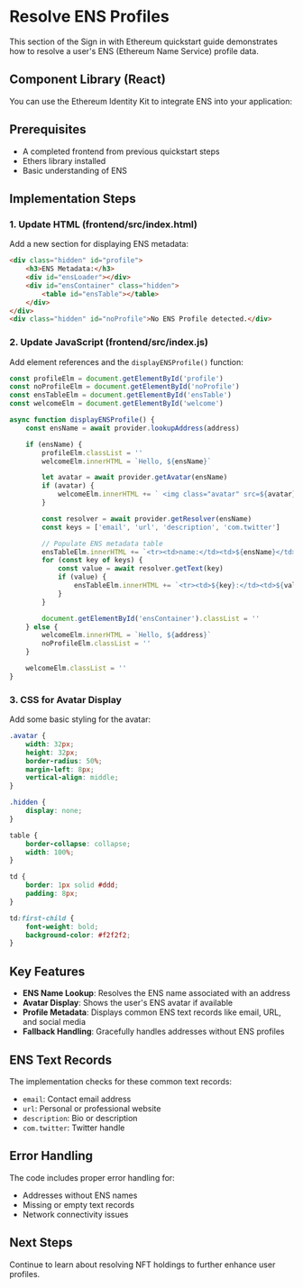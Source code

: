 
# Resolve ENS Profiles

This section of the Sign in with Ethereum quickstart guide demonstrates how to resolve a user's ENS (Ethereum Name Service) profile data.

<FullWidthLink
	href='https://docs.ens.domains'
	logo='/img/ens.svg'
	text='Ethereum Name Service (ENS) Documentation'
	themeAware={true}
/>

## Component Library (React)

You can use the Ethereum Identity Kit to integrate ENS into your application:

<FullWidthLink
	href='https://ethidentitykit.com'
	logo='/img/eik-logo.svg'
	text='Ethereum Identity Kit (EIK) - Comprehensive EFP Integration'
/>

## Prerequisites

-   A completed frontend from previous quickstart steps
-   Ethers library installed
-   Basic understanding of ENS

## Implementation Steps

### 1. Update HTML (frontend/src/index.html)

Add a new section for displaying ENS metadata:

```html
<div class="hidden" id="profile">
	<h3>ENS Metadata:</h3>
	<div id="ensLoader"></div>
	<div id="ensContainer" class="hidden">
		<table id="ensTable"></table>
	</div>
</div>
<div class="hidden" id="noProfile">No ENS Profile detected.</div>
```

### 2. Update JavaScript (frontend/src/index.js)

Add element references and the `displayENSProfile()` function:

```javascript
const profileElm = document.getElementById('profile')
const noProfileElm = document.getElementById('noProfile')
const ensTableElm = document.getElementById('ensTable')
const welcomeElm = document.getElementById('welcome')

async function displayENSProfile() {
	const ensName = await provider.lookupAddress(address)

	if (ensName) {
		profileElm.classList = ''
		welcomeElm.innerHTML = `Hello, ${ensName}`

		let avatar = await provider.getAvatar(ensName)
		if (avatar) {
			welcomeElm.innerHTML += ` <img class="avatar" src=${avatar}/>`
		}

		const resolver = await provider.getResolver(ensName)
		const keys = ['email', 'url', 'description', 'com.twitter']

		// Populate ENS metadata table
		ensTableElm.innerHTML += `<tr><td>name:</td><td>${ensName}</td></tr>`
		for (const key of keys) {
			const value = await resolver.getText(key)
			if (value) {
				ensTableElm.innerHTML += `<tr><td>${key}:</td><td>${value}</td></tr>`
			}
		}

		document.getElementById('ensContainer').classList = ''
	} else {
		welcomeElm.innerHTML = `Hello, ${address}`
		noProfileElm.classList = ''
	}

	welcomeElm.classList = ''
}
```

### 3. CSS for Avatar Display

Add some basic styling for the avatar:

```css
.avatar {
	width: 32px;
	height: 32px;
	border-radius: 50%;
	margin-left: 8px;
	vertical-align: middle;
}

.hidden {
	display: none;
}

table {
	border-collapse: collapse;
	width: 100%;
}

td {
	border: 1px solid #ddd;
	padding: 8px;
}

td:first-child {
	font-weight: bold;
	background-color: #f2f2f2;
}
```

## Key Features

-   **ENS Name Lookup**: Resolves the ENS name associated with an address
-   **Avatar Display**: Shows the user's ENS avatar if available
-   **Profile Metadata**: Displays common ENS text records like email, URL, and social media
-   **Fallback Handling**: Gracefully handles addresses without ENS profiles

## ENS Text Records

The implementation checks for these common text records:

-   `email`: Contact email address
-   `url`: Personal or professional website
-   `description`: Bio or description
-   `com.twitter`: Twitter handle

## Error Handling

The code includes proper error handling for:

-   Addresses without ENS names
-   Missing or empty text records
-   Network connectivity issues

## Next Steps

Continue to learn about resolving NFT holdings to further enhance user profiles.
